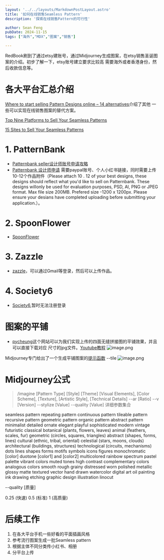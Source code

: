 ```yaml
---
layout: '../../layouts/MarkdownPostLayout.astro'
title: '如何在线销售Seamless Pattern'
description: '探索在线销售Pattern的可行性'

author: Sean Feng
pubDate: 2024-11-15
tags: ["海外","MDX","图案","销售"]

---
```


RedBook刷到了通过etsy建账号，通过Midjourney生成图案，在etsy销售圣诞图案的介绍。初步了解一下，etsy账号建立要求比较高
需要海外或者香港身份，然后收款信息等。
# 各大平台汇总介绍
[Where to start selling Pattern Designs online – 14 alternatives](https://creativehowl.com/sell-pattern-designs-online/)介绍了其他
一些可以实现在线销售图案的替代方案。

[Top Nine Platforms to Sell Your Seamless Patterns](https://patternful.ai/blog/top-platform-for-selling-seamless-patterns)

[15 Sites to Sell Your Seamless Patterns](https://profitsunraveled.com/where-to-sell-seamless-patterns/)

# 1. PatternBank
- [Patternbank seller设计师账号申请攻略](https://mp.weixin.qq.com/s/3R9C-AdDwav0Q6amI5sXGg)
- [Patternbank 设计师申请](https://patternbank.com/apply/designer)
需要paypal账号、个人小红书链接，同时需要上传10-12个作品附件（Please attach 10 . 12 of your best designs, these designs should reflect what you'd like to sell on Patternbank. These designs willonly be used for evaluation purposes, PSD, Al, PNG or JPEG format. Max file size 200MB. Prefered size -1200 x 1200px.
Please ensure your desians have completed uploading before submitting your application.）。

# 2. SpoonFlower
- [SpoonFlower](https://www.spoonflower.com/artists/designs/new)

# 3. Zazzle
- [zazzle](https://www.zazzle.com/)，可以通过Gmail等登录，然后可以上传作品。

# 4. Society6
- [Society6](https://society6.com/),暂时无法注册登录

# 图案的平铺
- [pycheung](https://www.pycheung.com/checker/)这个网站可以为我们实现上传的四面无缝拼接图的平铺效果，并且可以直接下载对应
尺寸的jpg文件。[Youtube教程](https://www.youtube.com/watch?v=_7u3k6KM5gw)
![image.png](https://cloudflare-imgbed-1d8.pages.dev/file/1732170393311_image.png)



Midjourney专门给出了一个生成平铺图案的[提示函数](https://docs.midjourney.com/docs/tile) --tile 
![image.png](https://cloudflare-imgbed-1d8.pages.dev/file/1732171025226_image.png)

# Midjourney公式
> /imagine [Pattern Type] [Style] [Theme] [Visual Elements], [Color Scheme], [Texture], [Artistic Style], [Technical Details] --ar [Ratio] --v [Version] --stylize [Value] --quality [Value]
详细参数集合

<Collapsible client:load title="Pattern Type【图案类型】">
seamless pattern
repeating pattern
continuous pattern
tileable pattern
recursive pattern
geometric pattern
organic pattern
abstract pattern
</Collapsible>

<Collapsible client:load title="Style Modifiers【风格修饰】">
minimalist
detailed
ornate
elegant
playful
sophisticated
modern
vintage
futuristic
classical
</Collapsible>

<Collapsible client:load title="Theme【主题】">
botanical (plants, flowers, leaves)
animal (feathers, scales, fur)
geometric (circles, squares, triangles)
abstract (shapes, forms, lines)
cultural (ethnic, tribal, oriental)
celestial (stars, moons, clouds)
architectural (buildings, structures)
technological (circuits, mechanisms)
</Collapsible>

<Collapsible client:load title="Visual Elements【视觉元素】">
dots
lines
shapes
forms
motifs
symbols
icons
figures
</Collapsible>

<Collapsible client:load title="Color Scheme【配色】">
monochromatic [color]
duotone [color1] and [color2]
multicolored
rainbow spectrum
pastel palette
vibrant colors
muted tones
high contrast
complementary colors
analogous colors
</Collapsible>

<Collapsible client:load title="Texture【纹理】">
smooth
rough
grainy
distressed
worn
polished
metallic
glossy
matte
textured
</Collapsible>

<Collapsible client:load title="Artistic Style【艺术风格】">
vector
hand drawn
watercolor
digital art
oil painting
ink drawing
etching
graphic design
illustration
linocut
</Collapsible>

--quality [质量]

0.25 (快速)
0.5 (标准)
1 (高质量)

# 后续工作
1. 在各大平台手机一些好看的平面插画风格
2. 参考流行图案生成一批Seamless pattern
3. 根据主体不同分类传小红书、相册
4. 分平台上传